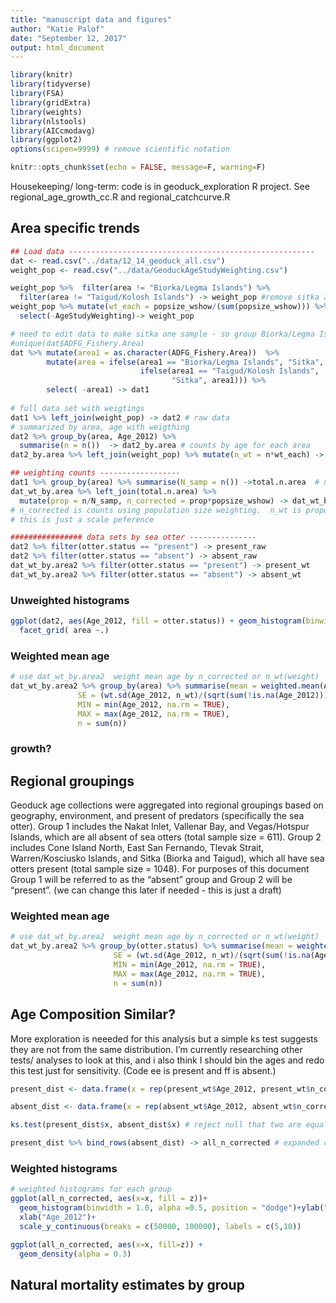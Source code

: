 ```yaml
---
title: "manuscript data and figures"
author: "Katie Palof"
date: "September 12, 2017"
output: html_document
---
```


```r
library(knitr)
library(tidyverse)
library(FSA)
library(gridExtra)
library(weights)
library(nlstools)
library(AICcmodavg)
library(ggplot2)
options(scipen=9999) # remove scientific notation

knitr::opts_chunk$set(echo = FALSE, message=F, warning=F)
```
Housekeeping/ long-term: code is in geoduck_exploration R project. See regional_age_growth_cc.R and regional_catchcurve.R

## Area specific trends
```r
## Load data -------------------------------------------------------
dat <- read.csv("../data/12_14_geoduck_all.csv")
weight_pop <- read.csv("../data/GeoduckAgeStudyWeighting.csv")

weight_pop %>%  filter(area != "Biorka/Legma Islands") %>% 
  filter(area != "Taigud/Kolosh Islands") -> weight_pop #remove sitka area since they are grouped under "sitka" now
weight_pop %>% mutate(wt_each = popsize_wshow/(sum(popsize_wshow))) %>% 
  select(-AgeStudyWeighting)-> weight_pop

# need to edit data to make sitka one sample - so group Biorka/Legma Islands and Taigud/Kolosh Islands together
#unique(dat$ADFG_Fishery.Area)
dat %>% mutate(area1 = as.character(ADFG_Fishery.Area))  %>% 
        mutate(area = ifelse(area1 == "Biorka/Legma Islands", "Sitka", 
                             ifelse(area1 == "Taigud/Kolosh Islands", 
                                    "Sitka", area1))) %>% 
        select( -area1) -> dat1
  
# full data set with weigtings
dat1 %>% left_join(weight_pop) -> dat2 # raw data
# summarized by area, age with weigthing
dat2 %>% group_by(area, Age_2012) %>% 
  summarise(n = n())  -> dat2_by.area # counts by age for each area 
dat2_by.area %>% left_join(weight_pop) %>% mutate(n_wt = n*wt_each) -> dat_wt_by.area # counts by age/area with weighting

## weighting counts ------------------
dat1 %>% group_by(area) %>% summarise(N_samp = n()) ->total.n.area  # number sampled in each area
dat_wt_by.area %>% left_join(total.n.area) %>% 
  mutate(prop = n/N_samp, n_corrected = prop*popsize_wshow) -> dat_wt_by.area2
# n_corrected is counts using population size weighting.  n_wt is proportion using same weighting
# this is just a scale peference

################ data sets by sea otter ---------------
dat2 %>% filter(otter.status == "present") -> present_raw
dat2 %>% filter(otter.status == "absent") -> absent_raw
dat_wt_by.area2 %>% filter(otter.status == "present") -> present_wt
dat_wt_by.area2 %>% filter(otter.status == "absent") -> absent_wt
```

### Unweighted histograms
```r
ggplot(dat2, aes(Age_2012, fill = otter.status)) + geom_histogram(binwidth = 1.0, alpha = 0.5, position = "dodge") +
  facet_grid( area ~.)
```

### Weighted mean age 
```r
# use dat_wt_by.area2  weight mean age by n_corrected or n_wt(weight)
dat_wt_by.area2 %>% group_by(area) %>% summarise(mean = weighted.mean(Age_2012, n_wt), 
               SE = (wt.sd(Age_2012, n_wt)/(sqrt(sum(!is.na(Age_2012))))), 
               MIN = min(Age_2012, na.rm = TRUE), 
               MAX = max(Age_2012, na.rm = TRUE), 
               n = sum(n))
```


### growth?


## Regional groupings
Geoduck age collections were aggregated into regional groupings based on geography, environment, and present of predators (specifically the sea otter).  Group 1 includes the Nakat Inlet, Vallenar Bay, and Vegas/Hotspur Islands, which are all absent of sea otters (total sample size = 611).  Group 2 includes Cone Island North, East San Fernando, Tlevak Strait, Warren/Kosciusko Islands, and Sitka (Biorka and Taigud), which all have sea otters present (total sample size = 1048).  For purposes of this document Group 1 will be referred to as the "absent" group and Group 2 will be "present".  (we can change this later if needed - this is just a draft)

### Weighted mean age 
```r
# use dat_wt_by.area2  weight mean age by n_corrected or n_wt(weight)
dat_wt_by.area2 %>% group_by(otter.status) %>% summarise(mean = weighted.mean(Age_2012, n_wt),
                       SE = (wt.sd(Age_2012, n_wt)/(sqrt(sum(!is.na(Age_2012))))), 
                       MIN = min(Age_2012, na.rm = TRUE), 
                       MAX = max(Age_2012, na.rm = TRUE), 
                       n = sum(n))
```

## Age Composition Similar?
More exploration is neeeded for this analysis but a simple ks test suggests they are not from the same distribution. I'm currently researching other tests/ analyses to look at this, and i also think I should bin the ages and redo this test just for sensitivity.  (Code ee is present and ff is absent.)

```r
present_dist <- data.frame(x = rep(present_wt$Age_2012, present_wt$n_corrected), z = rep(present_wt$otter.status, present_wt$n_corrected))

absent_dist <- data.frame(x = rep(absent_wt$Age_2012, absent_wt$n_corrected), z = rep(absent_wt$otter.status, absent_wt$n_corrected))

ks.test(present_dist$x, absent_dist$x) # reject null that two are equal

present_dist %>% bind_rows(absent_dist) -> all_n_corrected # expanded counts combined into one data set. x is ages and z is otter.status

```

### Weighted histograms
```r
# weighted histograms for each group
ggplot(all_n_corrected, aes(x=x, fill = z))+
  geom_histogram(binwidth = 1.0, alpha =0.5, position = "dodge")+ylab("expanded count (x10000s)")+
  xlab("Age_2012")+
  scale_y_continuous(breaks = c(50000, 100000), labels = c(5,10))

ggplot(all_n_corrected, aes(x=x, fill=z)) + 
  geom_density(alpha = 0.3) 
```

## Natural mortality estimates by group


